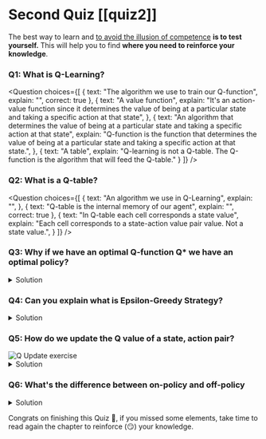 # Second Quiz [[quiz2]]

The best way to learn and [to avoid the illusion of competence](https://www.coursera.org/lecture/learning-how-to-learn/illusions-of-competence-BuFzf) **is to test yourself.** This will help you to find **where you need to reinforce your knowledge**.


### Q1: What is Q-Learning?


<Question
	choices={[
		{
			text: "The algorithm we use to train our Q-function",
			explain: "",
      correct: true
		},
		{
			text: "A value function",
			explain: "It's an action-value function since it determines the value of being at a particular state and taking a specific action at that state",
		},
    {
			text: "An algorithm that determines the value of being at a particular state and taking a specific action at that state",
			explain: "Q-function is the function that determines the value of being at a particular state and taking a specific action at that state.",
		},
		{
			text: "A table",
      			explain: "Q-learning is not a Q-table. The Q-function is the algorithm that will feed the Q-table."
		}
	]}
/>

### Q2: What is a Q-table?

<Question
	choices={[
		{
			text: "An algorithm we use in Q-Learning",
			explain: "",
		},
		{
			text: "Q-table is the internal memory of our agent",
			explain: "",
      correct: true
		},
    {
			text: "In Q-table each cell corresponds a state value",
			explain: "Each cell corresponds to a state-action value pair value. Not a state value.",
		}
	]}
/>

### Q3: Why if we have an optimal Q-function Q* we have an optimal policy?

<details>
<summary>Solution</summary>

Because if we have an optimal Q-function, we have an optimal policy since we know for each state what is the best action to take.

<img src="https://huggingface.co/datasets/huggingface-deep-rl-course/course-images/resolve/main/en/unit3/link-value-policy.jpg" alt="link value policy"/>

</details>

### Q4: Can you explain what is Epsilon-Greedy Strategy?

<details>
<summary>Solution</summary>
Epsilon Greedy Strategy is a policy that handles the exploration/exploitation trade-off.

The idea is that we define epsilon ɛ = 1.0:

- With *probability 1 — ɛ* : we do exploitation (aka our agent selects the action with the highest state-action pair value).
- With *probability ɛ* : we do exploration (trying random action).

<img src="https://huggingface.co/datasets/huggingface-deep-rl-course/course-images/resolve/main/en/unit3/Q-learning-4.jpg" alt="Epsilon Greedy"/>


</details>

### Q5: How do we update the Q value of a state, action pair?
<img src="https://huggingface.co/datasets/huggingface-deep-rl-course/course-images/resolve/main/en/unit3/q-update-ex.jpg" alt="Q Update exercise"/>

<details>
<summary>Solution</summary>
<img src="https://huggingface.co/datasets/huggingface-deep-rl-course/course-images/resolve/main/en/unit3/q-update-solution.jpg" alt="Q Update exercise"/>

</details>



### Q6: What's the difference between on-policy and off-policy

<details>
<summary>Solution</summary>
<img src="https://huggingface.co/datasets/huggingface-deep-rl-course/course-images/resolve/main/en/unit3/off-on-4.jpg" alt="On/off policy"/>
</details>

Congrats on finishing this Quiz 🥳, if you missed some elements, take time to read again the chapter to reinforce (😏) your knowledge.
